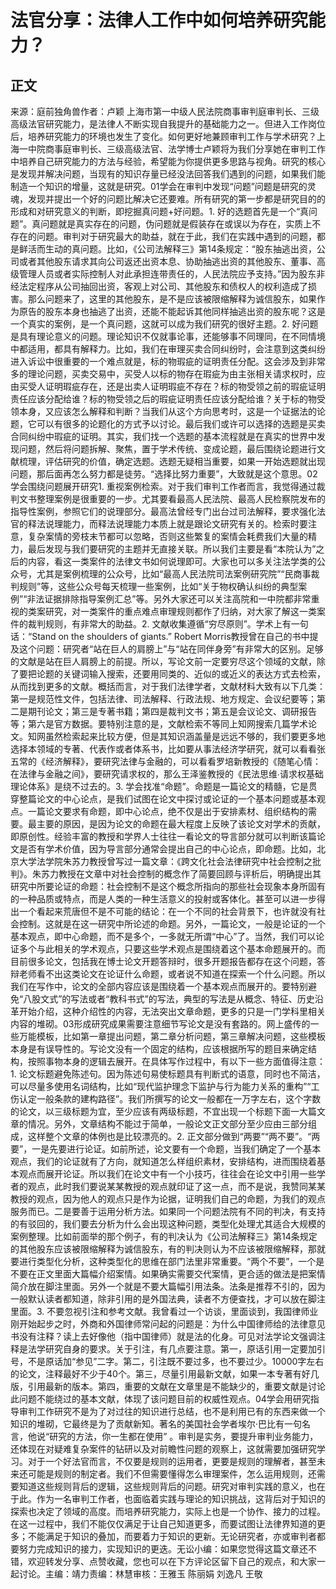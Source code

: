 # 法官分享：法律人工作中如何培养研究能力？
## 正文
来源：庭前独角兽作者：卢颖 上海市第一中级人民法院商事审判庭审判长、三级高级法官研究能力，是法律人不断实现自我提升的基础能力之一。但进入工作岗位后，培养研究能力的环境也发生了变化。如何更好地兼顾审判工作与学术研究？上海一中院商事庭审判长、三级高级法官、法学博士卢颖将为我们分享她在审判工作中培养自己研究能力的方法与经验，希望能为你提供更多思路与视角。研究的核心是发现并解决问题，当现有的知识存量已经没法回答我们遇到的问题，如果我们能制造一个知识的增量，这就是研究。01学会在审判中发现“问题”问题是研究的灵魂，发现并提出一个好的问题比解决它还要难。所有研究的第一步都是研究目的的形成和对研究意义的判断，即挖掘真问题+好问题。1. 好的选题首先是一个“真问题”。真问题就是真实存在的问题，伪问题就是假装存在或误以为存在，实质上不存在的问题。审判对于研究最大的助益，就在于此，我们在实践中遇到的问题，都是鲜活而生动的真问题。比如，《公司法解释三》第14条规定：“股东抽逃出资，公司或者其他股东请求其向公司返还出资本息、协助抽逃出资的其他股东、董事、高级管理人员或者实际控制人对此承担连带责任的，人民法院应予支持。”因为股东非经法定程序从公司抽回出资，客观上对公司、其他股东和债权人的权利造成了损害。那么问题来了，这里的其他股东，是不是应该被限缩解释为诚信股东，如果作为原告的股东本身也抽逃了出资，还能不能起诉其他同样抽逃出资的股东呢？这是一个真实的案例，是一个真问题，这就可以成为我们研究的很好主题。2. 好问题是具有理论意义的问题。理论知识不仅就事论事，还能够事不同理同，在不同情境中都适用，都具有解释力。比如，我们在审理买卖合同纠纷时，会注意到这类纠纷进入诉讼中很重要的一个难点就是，标的物瑕疵的证明责任分配。这会涉及到非常多的理论问题，买卖交易中，买受人以标的物存在瑕疵为由主张相关请求权时，应由买受人证明瑕疵存在，还是出卖人证明瑕疵不存在？标的物受领之前的瑕疵证明责任应该分配给谁？标的物受领之后的瑕疵证明责任应该分配给谁？关于标的物受领本身，又应该怎么解释和判断？当我们从这个方向思考时，这是一个证据法的论题，它可以有很多的论题化的方式予以讨论。最后我们或许可以选择的选题是买卖合同纠纷中瑕疵的证明。其实，我们找一个选题的基本流程就是在真实的世界中发现问题，然后将问题拆解、聚焦，置于学术传统、变成论题，最后围绕论题进行文献梳理，评估研究的价值，确定选题。选题无疑相当重要，如果一开始选题就出现问题，那后面再怎么努力都是徒劳。“选择比努力重要”，大致就是这个意思。02学会围绕问题展开研究1. 重视案例检索。对于我们审判工作者而言，我觉得通过裁判文书整理案例是很重要的一步。尤其要看最高人民法院、最高人民检察院发布的指导性案例，参照它们的说理部分。最高法曾经专门出台过司法解释，要求强化法官的释法说理能力，而释法说理能力本质上就是跟论文研究有关的。检索时要注意，复杂案情的旁枝末节都可以忽略，否则这些繁复的案情会耗费我们大量的精力，最后发现与我们要研究的主题并无直接关联。所以我们主要是看“本院认为”之后的内容，看这一类案件的法律文书如何说理即可。大家也可以多关注法学类的公众号，尤其是案例梳理的公众号，比如“最高人民法院司法案例研究院”“民商事裁判规则”等，这些公众号每天梳理一些案例，比如“关于物权确认纠纷的典型案例”“非法证据排除指导案例汇总”等。另外大家还可以关注高院和一中院都非常重视的类案研究，对一类案件的重点难点审理规则都作了归纳，对大家了解这一类案件的裁判规则，有非常大的助益。2. 文献收集遵循“穷尽原则”。学术上有一句话：“Stand on the shoulders of giants.” Robert Morris教授曾在自己的书中提及这个问题：研究者“站在巨人的肩膀上”与“站在同伴身旁”有非常大的区别。足够的文献是站在巨人肩膀上的前提。所以，写论文前一定要穷尽这个领域的文献，除了要把论题的关键词输入搜索，还要用同类的、近似的或近义的表达方式去检索，从而找到更多的文献。概括而言，对于我们法律学者，文献材料大致有以下几类：第一是规范性文件，包括法律、司法解释、行政法规、地方规定、会议纪要等；第二是期刊论文；第三是专著书籍；第四是裁判文书；第五是会议论文、调研报告等；第六是官方数据。要特别注意的是，文献检索不等同上知网搜索几篇学术论文。知网虽然检索起来比较方便，但是其知识涵盖量是远远不够的，我们要更多地选择本领域的专著、代表作或者体系书，比如要从事法经济学研究，就可以看看张五常的《经济解释》，要研究法律与金融的，可以看看罗培新教授的《随笔心情：在法律与金融之间》，要研究请求权的，那么王泽鉴教授的《民法思维∙请求权基础理论体系》是绕不过去的。3. 学会找准“命题”。命题是一篇论文的精髓，它是贯穿整篇论文的中心论点，是我们试图在论文中探讨或论证的一个基本问题或基本观点。一篇论文要求有命题，即中心论点，绝不仅是出于安排素材、组织结构的需要。最主要的原因，是因为论文的命题在最大程度上反映了该论文对学术的贡献，即原创性。经验丰富的教授和学界人士往往一看论文的导言部分就可以判断该篇论文是否有学术价值，因为导言部分通常会提出自己的中心论点，即命题。比如，北京大学法学院朱苏力教授曾写过一篇文章：《跨文化社会法律研究中社会控制之批判》。朱苏力教授在文章中对社会控制的概念作了简要回顾与评析后，明确提出其研究中所要论证的命题：社会控制不是这个概念所指向的那些社会现象本身所固有的一种品质或特点，而是人类的一种生活意义的投射或客体化。甚至可以进一步得出一个看起来荒唐但不是不可能的结论：在一个不同的社会背景下，也许就没有社会控制。这就是在这一研究中所论述的命题。另外，一篇论文，一般是论证的一个基本观点，即中心命题，而不是多个，一多就无所谓“中心”了。当然，我们可以论证多个与此相关的学术观点，只要这些学术观点是围绕着这个基本命题展开的。而目前很多论文，包括我在博士论文开题答辩时，很多开题报告都存在这个问题，答辩老师看不出这类论文在论证什么命题，或者说不知道在探索一个什么问题。所以我们在写作中，论文的全部内容应该是围绕着一个基本观点而展开的。要特别避免“八股文式”的写法或者“教科书式”的写法，典型的写法是从概念、特征、历史沿革开始介绍，这种介绍性的内容，无法突出文章命题，更多的只是一门学科里相关内容的堆砌。03形成研究成果需要注意细节写论文是没有套路的。网上盛传的一些万能模板，比如第一章提出问题，第二章分析问题，第三章解决问题，这些模板本身是有误导性的。写论文没有一个固定的结构，应该根据所写的题目来确定结构，按照事物本身的逻辑去展开。在具体写作过程中，有以下一些方面值得注意：1. 论文标题避免陈述句。因为陈述句易使标题具有判断式的语意，同时也不简洁，可以尽量多使用名词结构，比如“现代监护理念下监护与行为能力关系的重构”“工伤认定一般条款的建构路径”。我们所撰写的论文一般都在一万字左右，这个字数的论文，以三级标题为宜，至少应该有两级标题，不宜出现一个标题下面一大篇文章的情况。另外，文章结构不能过于简单，一般论文正文部分至少应由三部分组成，这样整个文章的体例也是比较漂亮的。2. 正文部分做到“两要”“两不要”。“两要”，一是先要进行论证。如前所述，论文要有一个命题，当我们确定了一个基本观点，我们的论证就有了方向，就知道怎么样组织素材，安排结构，进而围绕着基本观点而展开论证。所以我们在论文中有一个小技巧，往往会在论文中引用一些学者的观点，此时我们要说某某教授的观点就印证了这一点，而不是说，我赞同某某教授的观点，因为他人的观点只是作为论据，证明我们自己的命题，为我们的观点服务而已。二是要善于运用分析方法。如果同一个问题法院有不同的判决，有支持的有驳回的，我们要去分析为什么会出现这种问题，类型化处理尤其适合大规模的案例整理。比如前面举的那个例子，有的判决认为《公司法解释三》第14条规定的其他股东应该被限缩解释为诚信股东，有的判决则认为不应该被限缩解释，那就要进行类型化分析，这种类型化的思维在部门法里非常重要。“两个不要”，一个是不要在正文里面大篇幅介绍案情。如果确实需要交代案情，更合适的做法是把案情简介放在脚注里面。另外一个就是不要大篇幅引用法条。法条是推荐不引的，因为一般默认读者都知道，除非引用的是外国法典，读者不方便查找，才可以放在脚注里面。3. 不要忽视引注和参考文献。我曾看过一个访谈，里面谈到，我国律师业刚开始起步之时，外商和外国律师常问起的问题是：为什么中国律师给的法律意见书没有注释？读上去好像他（指中国律师）就是法的化身。可见对法学论文强调注释是法学研究自身的要求。关于引注，有几点要注意。第一，原话引用一定要加引号，不是原话加“参见”二字。第二，引注既不要过多，也不要过少。10000字左右的论文，注释最好不少于40个。第三，尽量引用最新文献，如果一本专著有好几版，引用最新的版本。第四，重要的文献在文章里是不能缺少的，重要文献是讨论此问题不能绕过的基本文献，体现了该问题目前的权威性观点。04学会用研究指导审判工作研究不是为了对过往的知识进行总结，也不是利用已有的东西来做一个知识的堆砌，它最终是为了贡献新知。著名的美国社会学者埃尔·巴比有一句名言，他说“研究的方法，你一生都在使用” 。审判是实务，要提升审判业务能力，还体现在对疑难复杂案件的钻研以及对前瞻性问题的观察上，这就需要加强研究学习。对于一个好法官而言，不仅要是规则的运用者，更要是规则的理解者，甚至未来还可能是规则的制定者。我们不但需要懂得怎么审理案件，怎么运用规则，还需要知道这些规则背后的逻辑，这些规则背后的问题。研究对审判实践的意义，也在于此。作为一名审判工作者，也面临着实践与理论的知识挑战，这背后对于知识的探索也决定了领域的高度。而培养研究能力，实际上也是一个协作、接力的过程。在这一过程中，我们不能仅仅满足于让自己知道更多，而要试图让法律界知道的更多；不能满足于知识的叠加，而要着力于知识的更新。无论研究者，亦或审判者都要努力完成知识的接力，实现知识的更迭。无讼小编：如果您觉得这篇文章还不错，欢迎转发分享、点赞收藏，您也可以在下方评论区留下自己的观点，和大家一起讨论。主编：靖力责编：林慧审核：王雅玉 陈丽娟 刘逸凡 王敬